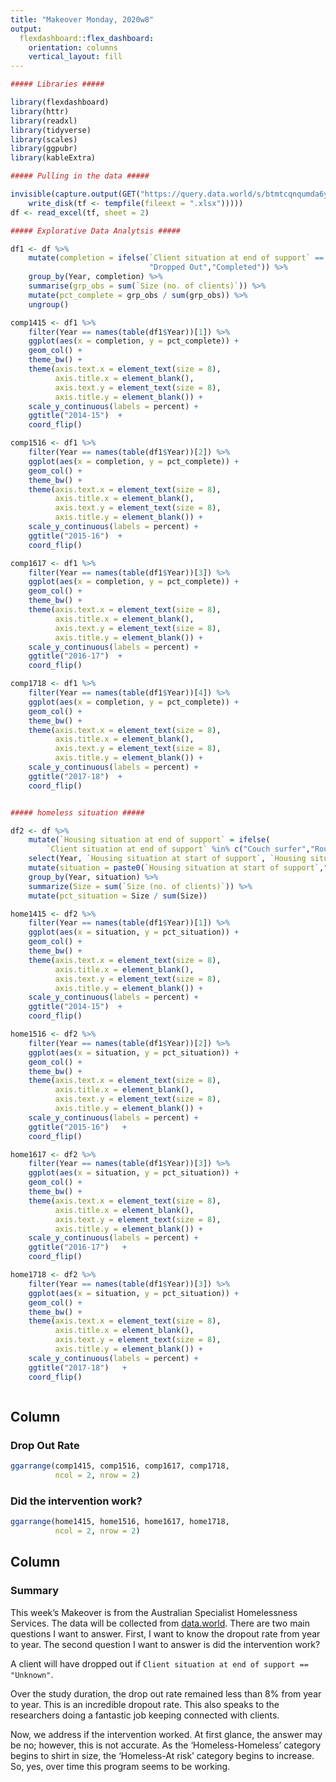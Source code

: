 ```yaml
---
title: "Makeover Monday, 2020w8"
output: 
  flexdashboard::flex_dashboard:
    orientation: columns
    vertical_layout: fill
---
```


```r

##### Libraries #####

library(flexdashboard)
library(httr)
library(readxl)
library(tidyverse)
library(scales)
library(ggpubr)
library(kableExtra)

##### Pulling in the data #####

invisible(capture.output(GET("https://query.data.world/s/btmtcqnqumda6yhsxzqwtzbyb5uar7", 
    write_disk(tf <- tempfile(fileext = ".xlsx")))))
df <- read_excel(tf, sheet = 2)

##### Explorative Data Analytsis #####

df1 <- df %>%
    mutate(completion = ifelse(`Client situation at end of support` == "Unknown",
                               "Dropped Out","Completed")) %>%
    group_by(Year, completion) %>%
    summarise(grp_obs = sum(`Size (no. of clients)`)) %>%
    mutate(pct_complete = grp_obs / sum(grp_obs)) %>%
    ungroup()

comp1415 <- df1 %>%
    filter(Year == names(table(df1$Year))[1]) %>%
    ggplot(aes(x = completion, y = pct_complete)) +
    geom_col() +
    theme_bw() +
    theme(axis.text.x = element_text(size = 8),
          axis.title.x = element_blank(),
          axis.text.y = element_text(size = 8),
          axis.title.y = element_blank()) +
    scale_y_continuous(labels = percent) +
    ggtitle("2014-15")  +
    coord_flip()

comp1516 <- df1 %>%
    filter(Year == names(table(df1$Year))[2]) %>%
    ggplot(aes(x = completion, y = pct_complete)) +
    geom_col() +
    theme_bw() +
    theme(axis.text.x = element_text(size = 8),
          axis.title.x = element_blank(),
          axis.text.y = element_text(size = 8),
          axis.title.y = element_blank()) +
    scale_y_continuous(labels = percent) +
    ggtitle("2015-16")  +
    coord_flip()

comp1617 <- df1 %>%
    filter(Year == names(table(df1$Year))[3]) %>%
    ggplot(aes(x = completion, y = pct_complete)) +
    geom_col() +
    theme_bw() +
    theme(axis.text.x = element_text(size = 8),
          axis.title.x = element_blank(),
          axis.text.y = element_text(size = 8),
          axis.title.y = element_blank()) +
    scale_y_continuous(labels = percent) +
    ggtitle("2016-17")  +
    coord_flip()

comp1718 <- df1 %>%
    filter(Year == names(table(df1$Year))[4]) %>%
    ggplot(aes(x = completion, y = pct_complete)) +
    geom_col() +
    theme_bw() +
    theme(axis.text.x = element_text(size = 8),
          axis.title.x = element_blank(),
          axis.text.y = element_text(size = 8),
          axis.title.y = element_blank()) +
    scale_y_continuous(labels = percent) +
    ggtitle("2017-18")  +
    coord_flip()


##### homeless situation #####

df2 <- df %>%
    mutate(`Housing situation at end of support` = ifelse(
        `Client situation at end of support` %in% c("Couch surfer","Rough sleeper","Short term temporary accommodation"),"Homeless","At Risk")) %>%
    select(Year, `Housing situation at start of support`, `Housing situation at end of support`, `Size (no. of clients)`) %>%
    mutate(situation = paste0(`Housing situation at start of support`," - \n", `Housing situation at end of support`)) %>%
    group_by(Year, situation) %>%
    summarize(Size = sum(`Size (no. of clients)`)) %>%
    mutate(pct_situation = Size / sum(Size))

home1415 <- df2 %>%
    filter(Year == names(table(df1$Year))[1]) %>%
    ggplot(aes(x = situation, y = pct_situation)) +
    geom_col() +
    theme_bw() +
    theme(axis.text.x = element_text(size = 8),
          axis.title.x = element_blank(),
          axis.text.y = element_text(size = 8),
          axis.title.y = element_blank()) +
    scale_y_continuous(labels = percent) +
    ggtitle("2014-15")  +
    coord_flip()

home1516 <- df2 %>%
    filter(Year == names(table(df1$Year))[2]) %>%
    ggplot(aes(x = situation, y = pct_situation)) +
    geom_col() +
    theme_bw() +
    theme(axis.text.x = element_text(size = 8),
          axis.title.x = element_blank(),
          axis.text.y = element_text(size = 8),
          axis.title.y = element_blank()) +
    scale_y_continuous(labels = percent) +
    ggtitle("2015-16")   +
    coord_flip()

home1617 <- df2 %>%
    filter(Year == names(table(df1$Year))[3]) %>%
    ggplot(aes(x = situation, y = pct_situation)) +
    geom_col() +
    theme_bw() +
    theme(axis.text.x = element_text(size = 8),
          axis.title.x = element_blank(),
          axis.text.y = element_text(size = 8),
          axis.title.y = element_blank()) +
    scale_y_continuous(labels = percent) +
    ggtitle("2016-17")   +
    coord_flip()

home1718 <- df2 %>%
    filter(Year == names(table(df1$Year))[3]) %>%
    ggplot(aes(x = situation, y = pct_situation)) +
    geom_col() +
    theme_bw() +
    theme(axis.text.x = element_text(size = 8),
          axis.title.x = element_blank(),
          axis.text.y = element_text(size = 8),
          axis.title.y = element_blank()) +
    scale_y_continuous(labels = percent) +
    ggtitle("2017-18")   +
    coord_flip()



```


Column {data-width=500}
-----------------------------------------------------------------------

### Drop Out Rate

```r

ggarrange(comp1415, comp1516, comp1617, comp1718,
          ncol = 2, nrow = 2)

```

### Did the intervention work?

```r

ggarrange(home1415, home1516, home1617, home1718,
          ncol = 2, nrow = 2)


```





Column {data-width=500}
-----------------------------------------------------------------------

### Summary

This week's Makeover is from the Australian Specialist Homelessness Services. The data will be collected from [data.world]("https://data.world/makeovermonday/2020w8"). There are two main questions I want to answer. First, I want to know the dropout rate from year to year. The second question I want to answer is did the intervention work? 

A client will have dropped out if `Client situation at end of support == "Unknown"`.

Over the study duration, the drop out rate remained less than 8% from year to year. This is an incredible dropout rate. This also speaks to the researchers doing a fantastic job keeping connected with clients.

Now, we address if the intervention worked. At first glance, the answer may be no; however, this is not accurate. As the 'Homeless-Homeless' category begins to shirt in size, the 'Homeless-At risk' category begins to increase. So, yes, over time this program seems to be working.